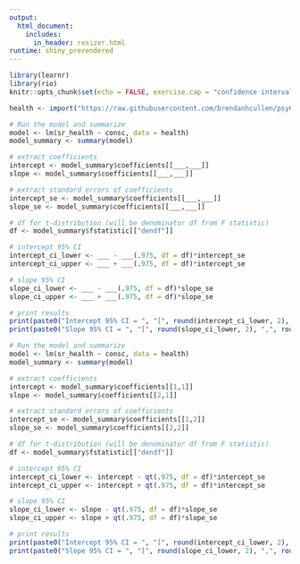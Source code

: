 ```yaml
---
output: 
  html_document:
    includes:
      in_header: resizer.html
runtime: shiny_prerendered
---
```



```r
library(learnr)
library(rio)
knitr::opts_chunk$set(echo = FALSE, exercise.cap = "confidence intervals")

health <- import("https://raw.githubusercontent.com/brendanhcullen/psy612/master/labs/lab-3/data/consc_health.csv")
```


```r
# Run the model and summarize
model <- lm(sr_health ~ consc, data = health)
model_summary <- summary(model)

# extract coefficients
intercept <- model_summary$coefficients[[___,___]]
slope <- model_summary$coefficients[[___,___]]

# extract standard errors of coefficients
intercept_se <- model_summary$coefficients[[___,___]]
slope_se <- model_summary$coefficients[[___,___]]

# df for t-distribution (will be denominator df from F statistic)
df <- model_summary$fstatistic[["dendf"]]

# intercept 95% CI 
intercept_ci_lower <- ___ - ___(.975, df = df)*intercept_se
intercept_ci_upper <- ___ + ___(.975, df = df)*intercept_se

# slope 95% CI 
slope_ci_lower <- ___ - ___(.975, df = df)*slope_se
slope_ci_upper <- ___ + ___(.975, df = df)*slope_se

# print results
print(paste0("Intercept 95% CI = ", "[", round(intercept_ci_lower, 2), ",", round(intercept_ci_upper, 2), "]"))
print(paste0("Slope 95% CI = ", "[", round(slope_ci_lower, 2), ",", round(slope_ci_upper, 2), "]"))
```


```r
# Run the model and summarize
model <- lm(sr_health ~ consc, data = health)
model_summary <- summary(model)

# extract coefficients
intercept <- model_summary$coefficients[[1,1]]
slope <- model_summary$coefficients[[2,1]]

# extract standard errors of coefficients
intercept_se <- model_summary$coefficients[[1,2]]
slope_se <- model_summary$coefficients[[2,2]]

# df for t-distribution (will be denominator df from F statistic)
df <- model_summary$fstatistic[["dendf"]]

# intercept 95% CI 
intercept_ci_lower <- intercept - qt(.975, df = df)*intercept_se
intercept_ci_upper <- intercept + qt(.975, df = df)*intercept_se

# slope 95% CI 
slope_ci_lower <- slope - qt(.975, df = df)*slope_se
slope_ci_upper <- slope + qt(.975, df = df)*slope_se

# print results
print(paste0("Intercept 95% CI = ", "[", round(intercept_ci_lower, 2), ",", round(intercept_ci_upper, 2), "]"))
print(paste0("Slope 95% CI = ", "[", round(slope_ci_lower, 2), ",", round(slope_ci_upper, 2), "]"))
```



<div data-iframe-height></div>
